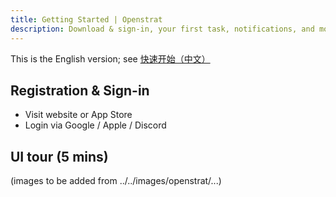 ```yaml
---
title: Getting Started | Openstrat
description: Download & sign-in, your first task, notifications, and mobile usage.
---
```


<Callout>
This is the English version; see <a href="/zh/documentation/getting-started" rel="alternate" hreflang="zh">快速开始（中文）</a>
</Callout>

## Registration & Sign-in
- Visit website or App Store
- Login via Google / Apple / Discord

## UI tour (5 mins)
(images to be added from ../../images/openstrat/...)

